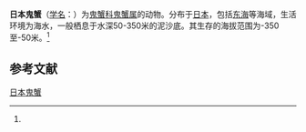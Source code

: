 {{Speciesbox
| name = 日本鬼蟹
| status = 
| status_system = 
| image = 
| genus = Tymolus
| species = japonicus
| authority = (Stimpson, 1858)<ref name='id11442'>{{cite web| url =http://www.bioinfo.cn/db05/BjdwSpecies.php?action=view&id=11442| title =日本鬼蟹| work =《中国动物物种编目数据库》| publisher =中国科学院微生物研究所| author =中国科学院动物研究所| accessdate =2009-04-28| deadurl =yes| archiveurl =https://web.archive.org/web/20160305050541/http://www.bioinfo.cn/db05/BjdwSpecies.php?action=view&id=11442| archivedate =2016-03-05}}</ref>
}}

'''日本鬼蟹'''（[[学名|学名]]：{{lang|la|''Tymolus japonicus''}}）为[[鬼蟹科|鬼蟹科]][[鬼蟹属|鬼蟹属]]的动物。分布于[[日本|日本]]，包括[[东海|东海]]等海域，生活环境为海水，一般栖息于水深50-350米的泥沙底。其生存的海拔范围为-350至-50米。<ref name='id11442'/>

== 参考文献 ==
{{reflist}}

{{Wikispecies|Tymolus japonicus}}
{{Taxonbar|from=Q14509507}}

[[Category:鬼蟹属|日本鬼蟹]]


{{螃蟹小作品}}